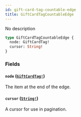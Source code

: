 ```yaml
---
id: gift-card-tag-countable-edge
title: GiftCardTagCountableEdge
---
```


No description

```graphql
type GiftCardTagCountableEdge {
  node: GiftCardTag!
  cursor: String!
}
```

### Fields

#### `node` ([`GiftCardTag!`](../../../developer/api-reference/objects/gift-card-tag))

The item at the end of the edge.

#### `cursor` ([`String!`](../../../developer/api-reference/scalars/string))

A cursor for use in pagination.
